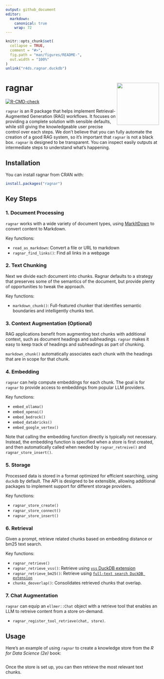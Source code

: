 ```yaml
---
output: github_document
editor:
  markdown:
    canonical: true
    wrap: 72
---
```


<!-- README.md is generated from README.Rmd. Please edit that file -->

```r
knitr::opts_chunk$set(
  collapse = TRUE,
  comment = "#>",
  fig.path = "man/figures/README-",
  out.width = "100%"
)
unlink("r4ds.ragnar.duckdb")
```

# ragnar <img src="man/figures/logo.png" align="right" height="138"/>

<!-- badges: start -->

[![R-CMD-check](https://github.com/tidyverse/ragnar/actions/workflows/R-CMD-check.yaml/badge.svg)](https://github.com/tidyverse/ragnar/actions/workflows/R-CMD-check.yaml)

<!-- badges: end -->

`ragnar` is an R package that helps implement Retrieval-Augmented
Generation (RAG) workflows. It focuses on providing a complete solution
with sensible defaults, while still giving the knowledgeable user
precise control over each steps. We don't believe that you can fully
automate the creation of a good RAG system, so it's important that
`ragnar` is not a black box. `ragnar` is designed to be transparent. You
can inspect easily outputs at intermediate steps to understand what's
happening.

## Installation

You can install ragnar from CRAN with:

``` r
install.packages("ragnar")
```

## Key Steps

### 1. Document Processing

`ragnar` works with a wide variety of document types, using
[MarkItDown](https://github.com/microsoft/markitdown) to convert content
to Markdown.

Key functions:

-   `read_as_markdown`: Convert a file or URL to markdown
-   `ragnar_find_links()`: Find all links in a webpage

### 2. Text Chunking

Next we divide each document into chunks. Ragnar defaults to a strategy
that preserves some of the semantics of the document, but provide plenty
of opportunities to tweak the approach.

Key functions:

-   `markdown_chunk()`: Full-featured chunker that identifies semantic
    boundaries and intelligently chunks text.

### 3. Context Augmentation (Optional)

RAG applications benefit from augmenting text chunks with additional
context, such as document headings and subheadings. `ragnar` makes it
easy to keep track of headings and subheadings as part of chunking.

`markdown_chunk()` automatically associates each chunk with the headings
that are in scope for that chunk.

### 4. Embedding

`ragnar` can help compute embeddings for each chunk. The goal is for
`ragnar` to provide access to embeddings from popular LLM providers.

Key functions:

-   `embed_ollama()`
-   `embed_openai()`
-   `embed_bedrock()`
-   `embed_databricks()`
-   `embed_google_vertex()`

Note that calling the embedding function directly is typically not
necessary. Instead, the embedding function is specified when a store is
first created, and then automatically called when needed by
`ragnar_retreive()` and `ragnar_store_insert()`.

### 5. Storage

Processed data is stored in a format optimized for efficient searching,
using `duckdb` by default. The API is designed to be extensible,
allowing additional packages to implement support for different storage
providers.

Key functions:

-   `ragnar_store_create()`
-   `ragnar_store_connect()`
-   `ragnar_store_insert()`

### 6. Retrieval

Given a prompt, retrieve related chunks based on embedding distance or
bm25 text search.

Key functions:

-   `ragnar_retrieve()`
-   `ragnar_retrieve_vss()`: Retrieve using [`vss` DuckDB
    extension](https://duckdb.org/docs/stable/core_extensions/vss)
-   `ragnar_retrieve_bm25()`: Retrieve using
    [`full-text search DuckDB extension`](https://duckdb.org/docs/stable/core_extensions/full_text_search)
-   `chunks_deoverlap()`: Consolidates retrieved chunks that overlap.

### 7. Chat Augmentation

`ragnar` can equip an `ellmer::Chat` object with a retrieve tool that
enables an LLM to retreive content from a store on-demand.

-   `ragnar_register_tool_retrieve(chat, store)`.

## Usage

Here's an example of using `ragnar` to create a knowledge store from the
*R for Data Science (2e)* book:

```r
```

Once the store is set up, you can then retrieve the most relevant text
chunks.

```r
```
